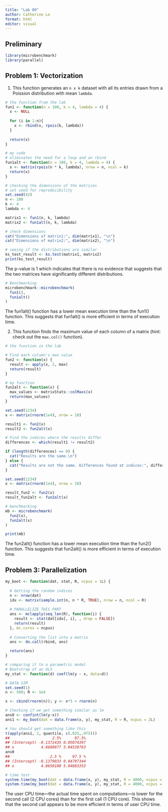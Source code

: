 ```yaml
---
title: "Lab 09"
author: Catherine Le
format: html
editor: visual
---
```


## Preliminary

```r
library(microbenchmark)
library(parallel)
```

## **Problem 1: Vectorization**

1.  This function generates an `n x k` dataset with all its entries drawn from a Poission distribution with mean `lambda`.

```r
# the function from the lab
fun1 <- function(n = 100, k = 4, lambda = 4) {
  x <- NULL
  
  for (i in 1:n){
    x <- rbind(x, rpois(k, lambda))    
  }
  
  return(x)
}

```

```r
# my code
# eliminates the need for a loop and an rbind
fun1alt <- function(n = 100, k = 4, lambda = 4) {
  x <- matrix(rpois(n * k, lambda), nrow = n, ncol = k)
  return(x)
}
```

```r
# checking the dimensions of the matrices
# set seed for reproducibility
set.seed(42)
n <- 100
k <- 4
lambda <- 4

matrix1 <- fun1(n, k, lambda)
matrix2 <- fun1alt(n, k, lambda)

# check dimensions
cat("Dimensions of matrix1:", dim(matrix1), "\n")
cat("Dimensions of matrix2:", dim(matrix2), "\n")
```

```r
# seeing if the distributions are similar
ks_test_result <- ks.test(matrix1, matrix2)
print(ks_test_result)
```

The p-value is 1 which indicates that there is no evidence that suggests that the two matrices have significantly different distributions.

```r
# Benchmarking
microbenchmark::microbenchmark(
  fun1(),
  fun1alt()
)
```

The fun1alt() function has a lower mean execution time than the fun1() function. This suggests that fun1alt() is more efficient in terms of execution time.

2.  This function finds the maximum value of each column of a matrix (hint: check out the `max.col()` function).

```r
# the function in the lab

# Find each column's max value
fun2 <- function(x) {
  result <- apply(x, 2, max)
  return(result)
}

```

```r
# my function
fun2alt <- function(x) {
  max_values <- matrixStats::colMaxs(x)
  return(max_values)
}
```

```r
set.seed(1234)
x <- matrix(rnorm(1e4), nrow = 10)

result1 <- fun2(x)
result2 <- fun2alt(x)

# Find the indices where the results differ
differences <- which(result1 != result2)

if (length(differences) == 0) {
  cat("Results are the same.\n")
} else {
  cat("Results are not the same. Differences found at indices:", differences, "\n")
}
```

```r
set.seed(1234)
x <- matrix(rnorm(1e4), nrow = 10)

result_fun2 <- fun2(x)
result_fun2alt <- fun2alt(x)

# benchmarking
mb <- microbenchmark(
  fun2(x),
  fun2alt(x)
)

print(mb)
```

The fun2alt() function has a lower mean execution time than the fun2() function. This suggests that fun2alt() is more efficient in terms of execution time.

## **Problem 3: Parallelization**

```r
my_boot <- function(dat, stat, R, ncpus = 1L) {
  
  # Getting the random indices
  n <- nrow(dat)
  idx <- matrix(sample.int(n, n * R, TRUE), nrow = n, ncol = R)
  
  # PARALLELIZE THIS PART
  ans <- mclapply(seq_len(R), function(i) {
    result <- stat(dat[idx[, i], , drop = FALSE])
    return(result)
  }, mc.cores = ncpus)
  
  # Converting the list into a matrix
  ans <- do.call(rbind, ans)

  return(ans)
}
```

```r
# comparing it to a parametric model
# Bootstrap of an OLS
my_stat <- function(d) coef(lm(y ~ x, data=d))

# DATA SIM
set.seed(1)
n <- 500; R <- 1e4

x <- cbind(rnorm(n)); y <- x*5 + rnorm(n)

# Checking if we get something similar as lm
ans0 <- confint(lm(y~x))
ans1 <- my_boot(dat = data.frame(x, y), my_stat, R = R, ncpus = 2L)

# You should get something like this
t(apply(ans1, 2, quantile, c(.025,.975)))
##                   2.5%      97.5%
## (Intercept) -0.1372435 0.05074397
## x            4.8680977 5.04539763
ans0
##                  2.5 %     97.5 %
## (Intercept) -0.1379033 0.04797344
## x            4.8650100 5.04883353
```

```r
# time test
system.time(my_boot(dat = data.frame(x, y), my_stat, R = 4000, ncpus = 1L))
system.time(my_boot(dat = data.frame(x, y), my_stat, R = 4000, ncpus = 2L))
```

The user CPU time---the actual time spent on computations---is lower for the second call (2 CPU cores) than for the first call (1 CPU core). This shows that the second call appears to be more efficient in terms of user CPU time.
